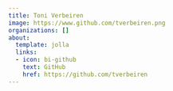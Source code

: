 ```yaml
---
title: Toni Verbeiren
image: https://www.github.com/tverbeiren.png
organizations: []
about:
  template: jolla
  links:
  - icon: bi-github
    text: GitHub
    href: https://github.com/tverbeiren
---
```


